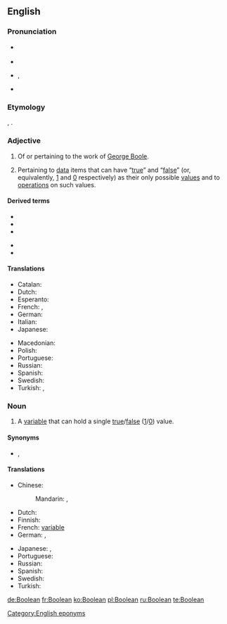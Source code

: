{{also|boolean}}
==English==
{{wikipedia}}

===Pronunciation===
* {{a|UK}} {{IPA|/ˈbuːl.i.ən/|/buːˈli.ən/|lang=en}}
* {{audio|en-uk-Boolean.ogg|Audio (UK)|lang=en}}
* {{a|US}} {{enPR|bo͞oʹliən|bo͞oliʹən}}, {{IPA|/ˈbuli.ən/|lang=en}}
* {{audio|en-us-Boolean.ogg|Audio (US)|lang=en}}

===Etymology===
{{suffix|Boole|ean|lang=en}}, {{named-after|nocap=1|nat=English|occ=mathematician|occ2=philosopher|occ3=logician|George Boole|wplink==|born=1815|died=1864|lang=en}}.

===Adjective===
{{en-adj|-}}

# Of or pertaining to the work of [[w:George Boole|George Boole]].
# {{lb|en|logic|computing}} Pertaining to [[data]] items that can have “[[true]]” and “[[false]]” (or, equivalently, [[1]] and [[0]] respectively) as their only possible [[value]]s and to [[operation]]s on such values.

====Derived terms====
{{der-top}}
* {{l|en|Boolean algebra}}
* {{l|en|Boolean function}}
* {{l|en|Boolean logic}}
{{der-mid}}
* {{l|en|Boolean ring}}
* {{l|en|Boolean variable}}
{{der-bottom}}

====Translations====
{{trans-top|logic: pertaining to data items that have values “true” and “false”}}
* Catalan: {{t|ca|booleà}}
* Dutch: {{t+|nl|booleaans}}
* Esperanto: {{t|eo|bulea}}
* French: {{t+|fr|booléen}}, {{t+|fr|boolien}}
* German: {{t|de|boolesch}}
* Italian: {{t+|it|booleano}}
* Japanese: {{t|ja|ブール代数|tr=Būru-daisū-no|alt=ブール代数の|sc=Jpan}}
{{trans-mid}}
* Macedonian: {{t|mk|булов|m|tr=búlov}}
* Polish: {{t|pl|boolowski}}
* Portuguese: {{t+|pt|booleano}}
* Russian: {{t+|ru|бу́лев}}
* Spanish: {{t|es|booleano|m}}
* Swedish: {{t|sv|boolesk}}
* Turkish: {{t|tr|Boole'ca}}, {{t|tr|Boole'sal}}
{{trans-bottom}}

===Noun===
{{en-noun}}

# {{lb|en|logic|computing}} A [[variable]] that can hold a single [[true]]/[[false]] ([[1]]/[[0]]) value.

====Synonyms====
* {{sense|Boolean variable}} {{l|en|flag}}, {{l|en|bool}}

====Translations====
{{trans-top|logic: a variable}}
* Chinese:
*: Mandarin: {{t|cmn|布爾值|sc=Hani}}, {{t|cmn|布尔值|tr=Bù'ěr zhí|sc=Hani}}
* Dutch: {{t+|nl|booleaans|alt=booleaanse}} {{t+|nl|waarde|f}}
* Finnish: {{t|fi|totuusarvomuuttuja}}
* French: [[variable]] {{t+|fr|booléen|f|alt=booléenne}}
* German: {{t+|de|Boolean|m}}, {{t|de|boolsch|alt=boolsche}} {{t+|de|Variable|f}}
{{trans-mid}}
* Japanese: {{t|ja|ブーリアン|tr=Būrian|sc=Jpan}}, {{t|ja|ブール値|tr=Būru-chi|sc=Jpan}}
* Portuguese: {{t+|pt|booleano|m}}
* Russian: {{t|ru|бу́лева переме́нная|f}}
* Spanish: {{t|es|booleano|m}}
* Swedish: {{t|sv|boolesk variabel|c}}
* Turkish: {{t|tr|Boole değişkeni}}
{{trans-bottom}}

[[Category:English eponyms]]

[[de:Boolean]]
[[fr:Boolean]]
[[ko:Boolean]]
[[pl:Boolean]]
[[ru:Boolean]]
[[te:Boolean]]